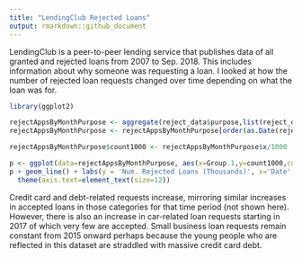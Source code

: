 ```yaml
---
title: "LendingClub Rejected Loans"
output: rmarkdown::github_document
---
```


LendingClub is a peer-to-peer lending service that publishes data of all granted and rejected loans from 2007 to Sep. 2018. This includes information about why someone was requesting a loan. I looked at how the number of rejected loan requests changed over time depending on what the loan was for. 

```r
library(ggplot2)

rejectAppsByMonthPurpose <- aggregate(reject_data$purpose,list(reject_data$dateMY,reject_data$purpose),length)
rejectAppsByMonthPurpose <- rejectAppsByMonthPurpose[order(as.Date(rejectAppsByMonthPurpose$Group.1, format="%Y-%m-%d")),]

rejectAppsByMonthPurpose$count1000 <- rejectAppsByMonthPurpose$x/1000

p <- ggplot(data=rejectAppsByMonthPurpose, aes(x=Group.1,y=count1000,colour=Group.2))
p + geom_line() + labs(y = 'Num. Rejected Loans (Thousands)', x='Date', color='Loan Purpose') + 
  theme(axis.text=element_text(size=12))
```

Credit card and debt-related requests increase, mirroring similar increases in accepted loans in those categories for that time period (not shown here). However, there is also an increase in car-related loan requests starting in 2017 of which very few are accepted. Small business loan requests remain constant from 2015 onward perhaps because the young people who are reflected in this dataset are straddled with massive credit card debt. 